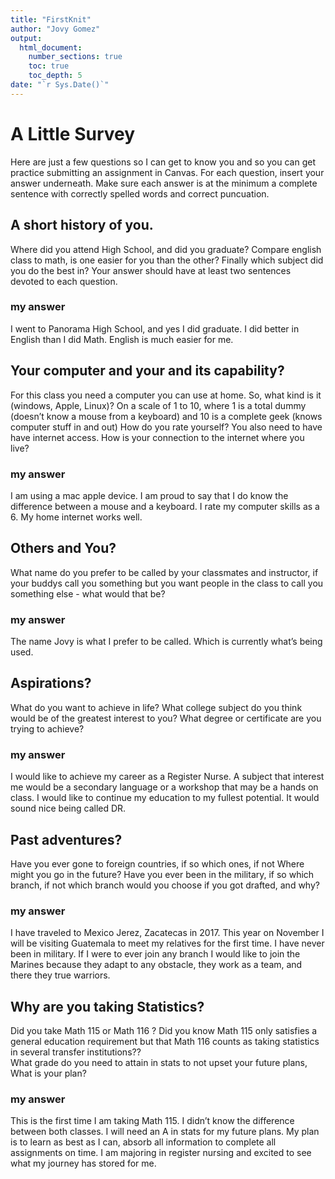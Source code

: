 ```yaml
---
title: "FirstKnit"
author: "Jovy Gomez"
output: 
  html_document:
    number_sections: true
    toc: true
    toc_depth: 5
date: "`r Sys.Date()`"   
---
```


# A Little Survey

Here are just a few questions so I can get to know you and so you can get practice submitting an assignment in Canvas.  For each question, insert your answer underneath. Make sure each answer is at the minimum a complete sentence with correctly spelled words and correct puncuation. 

## A short history of you.  
Where did you attend High School, and did you graduate? Compare english class to math, is one easier for you than the other? Finally which subject did you do the best in? Your answer should have at least two sentences devoted to each question.  
  
### my answer     
  I went to Panorama High School, and yes I did graduate. I did better in English than I did Math. English is much easier for me. 

     


## Your computer and your and its capability?  
 For this class  you need a computer you can use at home.  So, what kind is it (windows, Apple, Linux)?  On a scale of 1 to 10, where 1 is a total dummy (doesn't know a mouse from a keyboard) and 10 is a complete geek (knows computer stuff in and out) How do you rate yourself?  You also need to have have internet access. How is your connection to the internet where you live?

### my answer   
  
 I am using a mac apple device. I am proud to say that I do know the difference between a mouse and a keyboard. I rate my computer skills as a 6. My home internet works well. 

## Others and You?   
What name do you prefer to be called by your classmates and instructor, if your buddys call you something but you want people in the class to call you something else - what would that be? 

### my answer     
  
   The name Jovy is what I prefer to be called. Which is currently what's being used. 
 




## Aspirations?   
What do you want to achieve in life?  What college subject do you think would be of the greatest interest to you? What degree or certificate are you trying to achieve?

### my answer     
  
   I would like to achieve my career as a Register Nurse. A subject that interest me would be a secondary language or a workshop that may be a hands on class. I would like to continue my education to my fullest potential. It would sound nice being called DR.  
 




## Past adventures?  
Have you ever gone to foreign countries, if so which ones, if not Where might you go in the future?  Have you ever been in the military, if so which branch, if not which branch would you choose if you got drafted, and why?

### my answer     
  I have traveled to Mexico Jerez, Zacatecas in 2017. This year on November I will be visiting Guatemala to meet my relatives for the first time. I have never been in military. If I were to ever join any branch I would like to join the Marines because they adapt to any obstacle, they work as a team, and there they true warriors.
  




## Why are you taking Statistics?  
Did you take Math 115 or Math 116 ?  Did you know Math 115 only satisfies a general education requirement but that Math 116 counts as taking statistics in several transfer institutions??  
What grade do you need to attain in stats to not upset your future plans, What is your plan?  
 

### my answer     
  This is the first time I am taking Math 115. I didn't know the difference between both classes. I will need an A in stats for my future plans. My plan is to learn as best as I can, absorb all information to complete all assignments on time. I am majoring in register nursing and excited to see what my journey has stored for me. 
  
         
   
 






  




